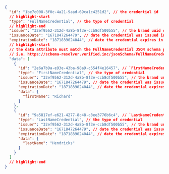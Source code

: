 ```json title="Example Composite FullNameCredential"
{
  "id": "1be7c008-3f0c-4a21-9aad-69ca1c4251d2", // the credential id
  // highlight-start
  "type": "FullNameCredential", // the type of credential
  // highlight-end
  "issuer": "32ef9562-312d-4a8b-8f3e-ccb8df500b55", // the brand uuid of the issuer
  "issuanceDate": "1671847264479", // date the credential was issued in milliseconds since unix epoch
  "expirationDate": "1871839024044", // date the credential expires in milliseconds since unix epoch
  // highlight-start
  // the data attribute must match the FullNameCredential JSON schema properties as mentioned in the Data Schema section.
  // i.e. https://schema-resolver.verified.inc/jsonSchema/FullNameCredential
  "data": [
    {
      "id": "2e6a7b9a-e93e-43ba-98a9-c554f4e16457", // `FirstNameCredential` credential id
      "type": "FirstNameCredential", // the type of credential
      "issuer": "32ef9562-312d-4a8b-8f3e-ccb8df500b55", // the brand uuid of the issuer
      "issuanceDate": "1671847264479", // date the credential was issued in milliseconds since unix epoch
      "expirationDate": "1871839024044", // date the credential expires in milliseconds since unix epoch
      "data": {
        "firstName": "Richard"
      }
    },
    {
      "id": "9a5817ef-e621-4277-8c48-c8ee3776b6c4", // `LastNameCredential` credential id
      "type": "LastNameCredential", // the type of credential
      "issuer": "32ef9562-312d-4a8b-8f3e-ccb8df500b55", // the brand uuid of the issuer
      "issuanceDate": "1671847264479", // date the credential was issued in milliseconds since unix epoch
      "expirationDate": "1871839024044", // date the credential expires in milliseconds since unix epoch
      "data": {
        "lastName": "Hendricks"
      }
    }
  ]
  // highlight-end
}
```